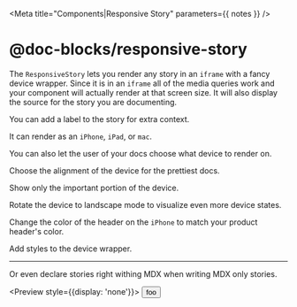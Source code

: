

<Meta title="Components|Responsive Story" parameters={{ notes }} />

# @doc-blocks/responsive-story

The `ResponsiveStory` lets you render any story in an `iframe` with a fancy device wrapper.
Since it is in an `iframe` all of the media queries work and your component will actually render at that screen size.
It will also display the source for the story you are documenting.

<Preview>
  <Story name="Basic Usage">
    <ResponsiveStory id="components-row--basic-usage" />
  </Story>
</Preview>

You can add a label to the story for extra context.

<Preview>
  <Story name="With Label">
    <ResponsiveStory
      id="components-row--basic-usage"
      label="A label for the story"
    />
  </Story>
</Preview>

It can render as an `iPhone`, `iPad`, or `mac`.

<Preview>
  <Story name="Devices">
    <div>
      <ResponsiveStory id="components-row--basic-usage" />
      <ResponsiveStory id="components-row--basic-usage" device="iPad" />
      <ResponsiveStory id="components-row--basic-usage" device="mac" />
    </div>
  </Story>
</Preview>

You can also let the user of your docs choose what device to render on.

<Preview>
  <Story name="Choose Device">
    <ResponsiveStory id="components-row--basic-usage" device="choose" />
  </Story>
</Preview>

Choose the alignment of the device for the prettiest docs.

<Preview>
  <Story name="Align">
    <div>
      <ResponsiveStory id="components-row--basic-usage" />
      <ResponsiveStory id="components-row--basic-usage" align="center" />
      <ResponsiveStory id="components-row--basic-usage" align="end" />
    </div>
  </Story>
</Preview>

Show only the important portion of the device.

<Preview>
  <Story name="Top or Bottom">
    <div>
      <ResponsiveStory id="components-row--basic-usage" top={200} />
      <ResponsiveStory id="components-row--basic-usage" bottom={200} />
    </div>
  </Story>
</Preview>

Rotate the device to landscape mode to visualize even more device states.

<Preview>
  <Story name="Rotate Mobile">
    <div>
      <ResponsiveStory isLandscape id="components-row--basic-usage" />
      <ResponsiveStory
        isLandscape
        id="components-row--basic-usage"
        device="iPad"
      />
    </div>
  </Story>
</Preview>

Change the color of the header on the `iPhone` to match your product header's color.

<Preview>
  <Story name="Mobile Header">
    <ResponsiveStory
      id="components-row--basic-usage"
      headerColor="black"
      headerText="white"
    />
  </Story>
</Preview>

Add styles to the device wrapper.

<Preview>
  <Story name="Device Styles">
    <ResponsiveStory
      id="components-row--basic-usage"
      headerColor="black"
      headerText="white"
      screenStyles={{ paddingTop: 20 }}
    />
  </Story>
</Preview>

---

Or even declare stories right withing MDX when writing MDX only stories.

<Preview style={{display: 'none'}}>
  <Story name="test">
    <button>foo</button>
  </Story>
</Preview>

<ResponsiveStory
  id="components-responsive-story--test"
  headerColor="black"
  headerText="white"
/>
